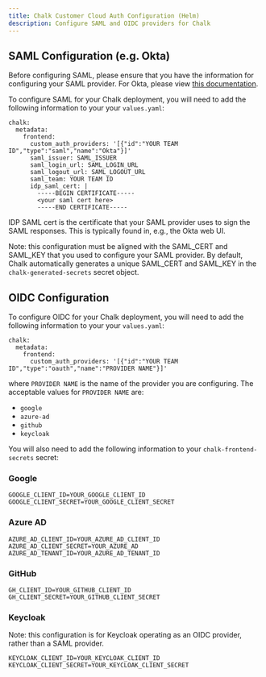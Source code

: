```yaml
---
title: Chalk Customer Cloud Auth Configuration (Helm)
description: Configure SAML and OIDC providers for Chalk
---
```



## SAML Configuration (e.g. Okta)

Before configuring SAML, please ensure that you have the information for configuring your SAML provider.
For Okta, please view [this documentation](/docs/okta-saml.mdx).

To configure SAML for your Chalk deployment, you will need to add the following information to your
your `values.yaml`:

```
chalk:
  metadata:
    frontend:
      custom_auth_providers: '[{"id":"YOUR TEAM ID","type":"saml","name":"Okta"}]'
      saml_issuer: SAML_ISSUER
      saml_login_url: SAML_LOGIN_URL
      saml_logout_url: SAML_LOGOUT_URL
      saml_team: YOUR TEAM ID
      idp_saml_cert: |
        -----BEGIN CERTIFICATE-----
        <your saml cert here>
        -----END CERTIFICATE-----
```

IDP SAML cert is the certificate that your SAML provider uses to sign the SAML responses. This is typically found
in, e.g., the Okta web UI.

Note: this configuration must be aligned with the SAML_CERT and SAML_KEY that you used to configure your SAML
provider. By default, Chalk automatically generates a unique SAML_CERT and SAML_KEY in the `chalk-generated-secrets`
secret object.

## OIDC Configuration

To configure OIDC for your Chalk deployment, you will need to add the following information to your
your `values.yaml`:

```
chalk:
  metadata:
    frontend:
      custom_auth_providers: '[{"id":"YOUR TEAM ID","type":"oauth","name":"PROVIDER NAME"}]'
```

where `PROVIDER NAME` is the name of the provider you are configuring. The acceptable values for `PROVIDER NAME` are:

- `google`
- `azure-ad`
- `github`
- `keycloak`

You will also need to add the following information to your `chalk-frontend-secrets` secret:

### Google
```
GOOGLE_CLIENT_ID=YOUR_GOOGLE_CLIENT_ID
GOOGLE_CLIENT_SECRET=YOUR_GOOGLE_CLIENT_SECRET
```

### Azure AD

```
AZURE_AD_CLIENT_ID=YOUR_AZURE_AD_CLIENT_ID
AZURE_AD_CLIENT_SECRET=YOUR_AZURE_AD
AZURE_AD_TENANT_ID=YOUR_AZURE_AD_TENANT_ID
```

### GitHub

```
GH_CLIENT_ID=YOUR_GITHUB_CLIENT_ID
GH_CLIENT_SECRET=YOUR_GITHUB_CLIENT_SECRET
```

### Keycloak

Note: this configuration is for Keycloak operating as an OIDC provider, rather than a SAML provider.

```
KEYCLOAK_CLIENT_ID=YOUR_KEYCLOAK_CLIENT_ID
KEYCLOAK_CLIENT_SECRET=YOUR_KEYCLOAK_CLIENT_SECRET
```